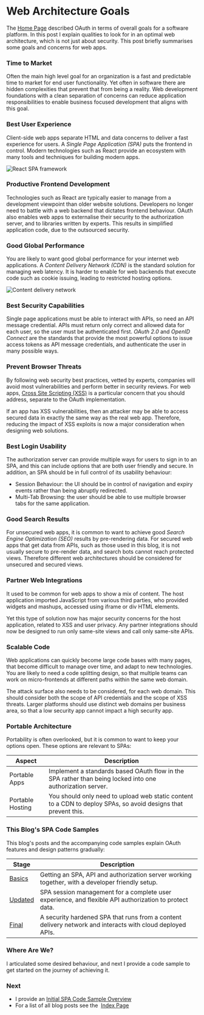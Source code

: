 # Web Architecture Goals

The <a href='home.mdx'>Home Page</a> described OAuth in terms of overall goals for a software platform. In this post I explain qualities to look for in an optimal web architecture, which is not just about security. This post briefly summarises some goals and concerns for web apps.

### Time to Market

Often the main high level goal for an organization is a fast and predictable time to market for end user functionality. Yet often in software there are hidden complexities that prevent that from being a reality. Web development foundations with a clean separation of concerns can reduce application responsibilities to enable business focused development that aligns with this goal.

### Best User Experience

Client-side web apps separate HTML and data concerns to deliver a fast experience for users. A *Single Page Application (SPA)* puts the frontend in control. Modern technologies such as React provide an ecosystem with many tools and techniques for building modern apps.

![React SPA framework](../images/10/react.jpg)

### Productive Frontend Development

Technologies such as React are typically easier to manage from a development viewpoint than older website solutions. Developers no longer need to battle with a web backend that dictates frontend behaviour. OAuth also enables web apps to externalise their security to the authorization server, and to libraries written by experts. This results in simplified application code, due to the outsourced security.

### Good Global Performance

You are likely to want good global performance for your internet web applications. A *Content Delivery Network (CDN)* is the standard solution for managing web latency. It is harder to enable for web backends that execute code such as cookie issuing, leading to restricted hosting options.

![Content delivery network](../images/10/cdn.jpg)

### Best Security Capabilities

Single page applications must be able to interact with APIs, so need an API message credential. APIs must return only correct and allowed data for each user, so the user must be authenticated first. *OAuth 2.0* and *OpenID Connect* are the standards that provide the most powerful options to issue access tokens as API message credentials, and authenticate the user in many possible ways.

### Prevent Browser Threats

By following web security best practices, vetted by experts, companies will avoid most vulnerabilities and perform better in security reviews. For web apps, [Cross Site Scripting (XSS)](https://owasp.org/www-community/attacks/xss) is a particular concern that you should address, separate to the OAuth implementation.

If an app has XSS vulnerabilities, then an attacker may be able to access secured data in exactly the same way as the real web app. Therefore, reducing the impact of XSS exploits is now a major consideration when designing web solutions.

### Best Login Usability

The authorization server can provide multiple ways for users to sign in to an SPA, and this can include options that are both user friendly and secure. In addition, an SPA should be in full control of its usability behaviour:

- Session Behaviour: the UI should be in control of navigation and expiry events rather than being abruptly redirected.
- Multi-Tab Browsing: the user should be able to use multiple browser tabs for the same application.

### Good Search Results

For unsecured web apps, it is common to want to achieve good *Search Engine Optimization (SEO)* results by pre-rendering data. For secured web apps that get data from APIs, such as those used in this blog, it is not usually secure to pre-render data, and search bots cannot reach protected views. Therefore different web architectures should be considered for unsecured and secured views.

### Partner Web Integrations

It used to be common for web apps to show a mix of content. The host application imported JavaScript from various third parties, who provided widgets and mashups, accessed using iframe or div HTML elements.

Yet this type of solution now has major security concerns for the host application, related to XSS and user privacy. Any partner integrations should now be designed to run only same-site views and call only same-site APIs.

### Scalable Code

Web applications can quickly become large code bases with many pages, that become difficult to manage over time, and adapt to new technologies. You are likely to need a code splitting design, so that multiple teams can work on micro-frontends at different paths within the same web domain.

The attack surface also needs to be considered, for each web domain. This should consider both the scope of API credentials and the scope of XSS threats. Larger platforms should use distinct web domains per business area, so that a low security app cannot impact a high security app.

### Portable Architecture

Portability is often overlooked, but it is common to want to keep your options open. These options are relevant to SPAs:

| Aspect | Description |
| ------ | ----------- |
| Portable Apps | Implement a standards based OAuth flow in the SPA rather than being locked into one authorization server. |
| Portable Hosting | You should only need to upload web static content to a CDN to deploy SPAs, so avoid designs that prevent this. |

### This Blog's SPA Code Samples

This blog's posts and the accompanying code samples explain OAuth features and design patterns gradually:

| Stage | Description |
| ----- | ----------- |
| <a href='basicspa-overview.mdx'>Basics</a> | Getting an SPA, API and authorization server working together, with a developer friendly setup. |
| <a href='improved-spa-code-sample-overview.mdx'>Updated</a> | SPA session management for a complete user experience, and flexible API authorization to protect data. |
| <a href='final-spa-overview.mdx'>Final</a> | A security hardened SPA that runs from a content delivery network and interacts with cloud deployed APIs. |

### Where Are We?

I articulated some desired behaviour, and next I provide a code sample to get started on the journey of achieving it.

### Next

- I provide an <a href='basicspa-overview.mdx'>Initial SPA Code Sample Overview</a>
- For a list of all blog posts see the  <a href='index.mdx'>Index Page</a>
